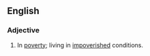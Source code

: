 ==English==
===Adjective===
{{en-adj|pos=[[dirt]] [[poor]]}}
# In [[poverty]]; living in [[impoverished]] conditions.